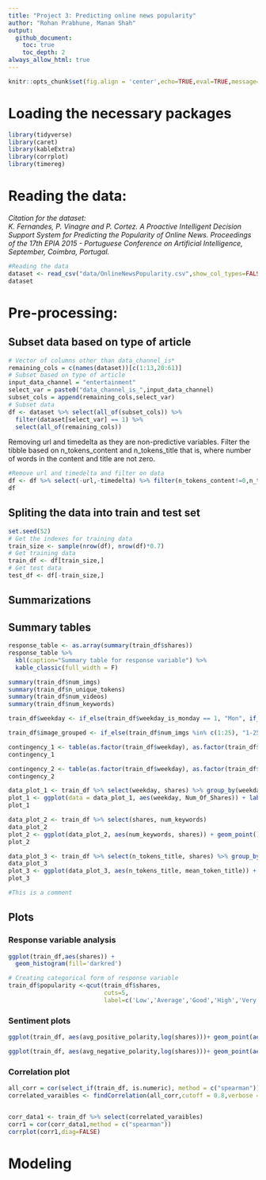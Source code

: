 ```yaml
---
title: "Project 3: Predicting online news popularity"
author: "Rohan Prabhune, Manan Shah"
output: 
  github_document:
    toc: true
    toc_depth: 2
always_allow_html: true
---
```

```r
knitr::opts_chunk$set(fig.align = 'center',echo=TRUE,eval=TRUE,message=FALSE,warning=FALSE) 
```

# Loading the necessary packages
```r
library(tidyverse)
library(caret)
library(kableExtra)
library(corrplot)
library(timereg)
```

# Reading the data:
*Citation for the dataset:  
K. Fernandes, P. Vinagre and P. Cortez. A Proactive Intelligent Decision
Support System for Predicting the Popularity of Online News. Proceedings
of the 17th EPIA 2015 - Portuguese Conference on Artificial Intelligence,
September, Coimbra, Portugal.*

```r
#Reading the data
dataset <- read_csv("data/OnlineNewsPopularity.csv",show_col_types=FALSE) 
dataset
```

# Pre-processing:  
## Subset data based on type of article
```r
# Vector of columns other than data_channel_is*
remaining_cols = c(names(dataset))[c(1:13,20:61)]
# Subset based on type of article
input_data_channel = "entertainment"
select_var = paste0("data_channel_is_",input_data_channel)
subset_cols = append(remaining_cols,select_var)
# Subset data
df <- dataset %>% select(all_of(subset_cols)) %>%
  filter(dataset[select_var] == 1) %>%
  select(all_of(remaining_cols))
```

Removing url and timedelta as they are non-predictive variables.
Filter the tibble based on n_tokens_content and n_tokens_title that is, where number of words in the content and title are not zero.  
```r
#Remove url and timedelta and filter on data
df <- df %>% select(-url,-timedelta) %>% filter(n_tokens_content!=0,n_tokens_title!=0)
df
```

## Spliting the data into train and test set
```r
set.seed(52)
# Get the indexes for training data
train_size <- sample(nrow(df), nrow(df)*0.7)
# Get training data
train_df <- df[train_size,]
# Get test data
test_df <- df[-train_size,] 
```

## Summarizations
## Summary tables
```r
response_table <- as.array(summary(train_df$shares))
response_table %>%
  kbl(caption="Summary table for response variable") %>%
  kable_classic(full_width = F)
```

```r
summary(train_df$num_imgs)
summary(train_df$n_unique_tokens)
summary(train_df$num_videos)
summary(train_df$num_keywords)

train_df$weekday <- if_else(train_df$weekday_is_monday == 1, "Mon", if_else(train_df$weekday_is_tuesday == 1, "Tues", if_else(train_df$weekday_is_wednesday == 1, "Wed", if_else(train_df$weekday_is_thursday == 1, "Thurs", if_else(train_df$weekday_is_friday == 1, "Fri", "NA")))))

train_df$image_grouped <- if_else(train_df$num_imgs %in% c(1:25), "1-25", if_else(train_df$num_imgs %in% c(26:50), "26-50", if_else(train_df$num_imgs %in% c(51:75), "51-75", if_else(train_df$num_imgs %in% c(76:101), "76-100","NA"))))

contingency_1 <- table(as.factor(train_df$weekday), as.factor(train_df$image_grouped))
contingency_1

contingency_2 <- table(as.factor(train_df$weekday), as.factor(train_df$num_keywords))
contingency_2

data_plot_1 <- train_df %>% select(weekday, shares) %>% group_by(weekday) %>% summarise(Num_Of_Shares = sum(shares))
plot_1 <- ggplot(data = data_plot_1, aes(weekday, Num_Of_Shares)) + labs(x = "Days of Week", y = "Number OF Shares") + geom_bar(fill = "steelblue", stat = "identity")
plot_1

data_plot_2 <- train_df %>% select(shares, num_keywords)
data_plot_2
plot_2 <- ggplot(data_plot_2, aes(num_keywords, shares)) + geom_point() + geom_jitter(aes(col = shares))
plot_2

data_plot_3 <- train_df %>% select(n_tokens_title, shares) %>% group_by(n_tokens_title) %>% summarise(mean_token_title = mean(shares))
data_plot_3
plot_3 <- ggplot(data_plot_3, aes(n_tokens_title, mean_token_title)) + geom_line()
plot_3
```

```r
#This is a comment
```

## Plots
### Response variable analysis
```r
ggplot(train_df,aes(shares)) + 
  geom_histogram(fill='darkred')

# Creating categorical form of response variable
train_df$popularity <-qcut(train_df$shares,
                           cuts=5,
                           label=c('Low','Average','Good','High','Very High'))
```

### Sentiment plots
```r
ggplot(train_df, aes(avg_positive_polarity,log(shares)))+ geom_point(aes(color=popularity)) + geom_smooth(method="lm",color='black')

ggplot(train_df, aes(avg_negative_polarity,log(shares)))+ geom_point(aes(color=popularity)) + geom_smooth(method="lm",color='black')
```

### Correlation plot
```r
all_corr = cor(select_if(train_df, is.numeric), method = c("spearman"))
correlated_varaibles <- findCorrelation(all_corr,cutoff = 0.8,verbose = FALSE,names = TRUE,exact = TRUE)


corr_data1 <- train_df %>% select(correlated_varaibles)
corr1 = cor(corr_data1,method = c("spearman"))
corrplot(corr1,diag=FALSE)
```

# Modeling

